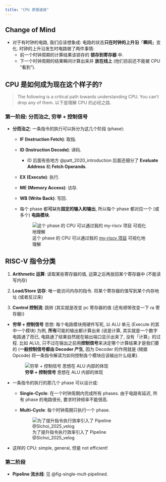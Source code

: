 ```yaml
---
title: "CPU 原理速成"
---
```


## Change of Mind

- 对于有时钟的电路, 我们应该想象成: 电路的状态**只在时钟的上升沿**「**瞬间**」变化. 时钟的上升沿发生时电路做了两件事情:
    - 前一个时钟周期的计算结果该锁存的 **锁存到寄存器** 中.
    - 下一个时钟周期的结果瞬间计算出来并 **放在线上** (他们目前还不能被 CPU “看到”).

## CPU 是如何成为现在这个样子的?

> The following is a critical path towards understanding CPU. You can't drop any of them. 以下是理解 CPU 的必经之路.

### 第一阶段: 分而治之, 穷举 + 控制信号

- **分而治之**: 一条指令的执行可以拆分为这几个阶段 (phase):

    - **IF (Instruction Fetch)**: 取指.
    - **ID (Instruction Decode)**: 译码.
        - ID 后面有些地方 @patt_2020_introduction 后面还细分了 **Evaluate Address** 和 **Fetch Operands**.
    - **EX (Execute)**: 执行.
    - **ME (Memory Access)**: 访存.
    - **WB (Write Back)**: 写回.

    - 每个 phase 都**可以**有**固定的输入和输出**, 所以每个 phase 都对应一个 (或多个) **电路模块**.

        ![这个 phase 的 CPU 可以通过我的 [my-riscv 项目](https://github.com/Marcobisky/my-riscv) 可视化地理解](my-riscv.png)


<!-- ----------------------------------------- -->
::: {.callout-note icon=true collapse=false}
## RISC-V 指令分类

1. **Arithmetic 运算**: 读取某些寄存器的值, 运算之后再放回某个寄存器中 (不能读写内存)

2. **Load/Store 访存**: 唯一能访问内存的指令. 将某个寄存器的值写到某个内存地址 (或者反过来)

3. **Control 控制流**: 跳转 (其实就是改变 pc 寄存器的值 (还有顺带改变一下 ra 寄存器))
:::
<!-- ----------------------------------------- -->



- **穷举 + 控制信号** 思想: 每个电路模块用硬件写死, 以 ALU 单元 (Execute 的其中一个模块) 为例, **所有**可能的输出都计算出来 (说是计算, 其实就是一个数字电路通了而已, 电路通了结果自然就在输出端口显示出来了, 没有「计算」的过程. 比如 ALU), 只不过在输出之前用**控制信号**来决定哪个计算结果才是我们要的 (**一般控制信号都由 Decoder 产生**, 因为 Decoder 的作用就是 (根据 Opcode) 将一条指令解读为如何控制各个模块应该输出什么结果).

    ![**穷举 + 控制信号** 思想在 ALU 内部的体现](alu.png)

- 一条指令的执行的那几个 phase 可以设计成:
    - **Single-Cycle**: 在一个时钟周期内完成所有 phases. 由于电路有延迟, 所有 phase 的电路很长, 要求时钟频率不能很高.
    - **Multi-Cycle**: 每个时钟周期只执行一个 phase.

        ![为了提升指令执行效率引入了 Pipeline @Slchoi_2025_velog](single-mult-pipelined.png){#fig-single-mult-pipelined}

- 这样的 CPU: simple, general, 但是 not efficient!

### 第二阶段

- **Pipeline 流水线**: 见 @fig-single-mult-pipelined.
